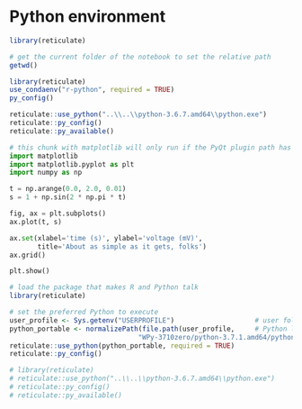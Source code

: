 # Python environment



```r
library(reticulate)
```

```r
# get the current folder of the notebook to set the relative path
getwd()
```

```r
library(reticulate)
use_condaenv("r-python", required = TRUE)
py_config()
```

```r
reticulate::use_python("..\\..\\python-3.6.7.amd64\\python.exe")
reticulate::py_config()
reticulate::py_available()
```

```python
# this chunk with matplotlib will only run if the PyQt plugin path has been specified
import matplotlib
import matplotlib.pyplot as plt
import numpy as np
```

```python
t = np.arange(0.0, 2.0, 0.01)
s = 1 + np.sin(2 * np.pi * t)

fig, ax = plt.subplots()
ax.plot(t, s)

ax.set(xlabel='time (s)', ylabel='voltage (mV)',
       title='About as simple as it gets, folks')
ax.grid()

plt.show()
```


```r
# load the package that makes R and Python talk
library(reticulate)

# set the preferred Python to execute
user_profile <- Sys.getenv("USERPROFILE")                    # user folder
python_portable <- normalizePath(file.path(user_profile,     # Python location
                                "WPy-3710zero/python-3.7.1.amd64/python.exe"))
reticulate::use_python(python_portable, required = TRUE)
reticulate::py_config()
```

```r
# library(reticulate)
# reticulate::use_python("..\\..\\python-3.6.7.amd64\\python.exe")
# reticulate::py_config()
# reticulate::py_available()
```